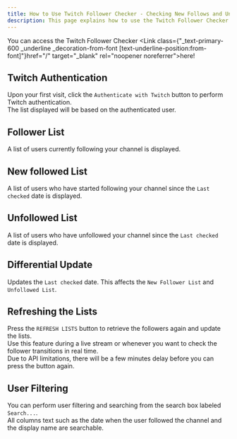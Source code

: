 ```yaml
---
title: How to Use Twitch Follower Checker - Checking New Follows and Unfollows
description: This page explains how to use the Twitch Follower Checker.
---
```



You can access the Twitch Follower Checker <Link class={"\_text-primary-600 \_underline \_decoration-from-font [text-underline-position:from-font]"}href="/" target="\_blank" rel="noopener noreferrer">here</Link>!

## Twitch Authentication

Upon your first visit, click the `Authenticate with Twitch` button to perform Twitch authentication.  
The list displayed will be based on the authenticated user.

## Follower List

A list of users currently following your channel is displayed.

## New followed List

A list of users who have started following your channel since the `Last checked` date is displayed.

## Unfollowed List

A list of users who have unfollowed your channel since the `Last checked` date is displayed.

## Differential Update

Updates the `Last checked` date. This affects the `New Follower List` and `Unfollowed List`.

## Refreshing the Lists

Press the `REFRESH LISTS` button to retrieve the followers again and update the lists.  
Use this feature during a live stream or whenever you want to check the follower transitions in real time.  
Due to API limitations, there will be a few minutes delay before you can press the button again.

## User Filtering

You can perform user filtering and searching from the search box labeled `Search...`.  
All columns text such as the date when the user followed the channel and the display name are searchable.

